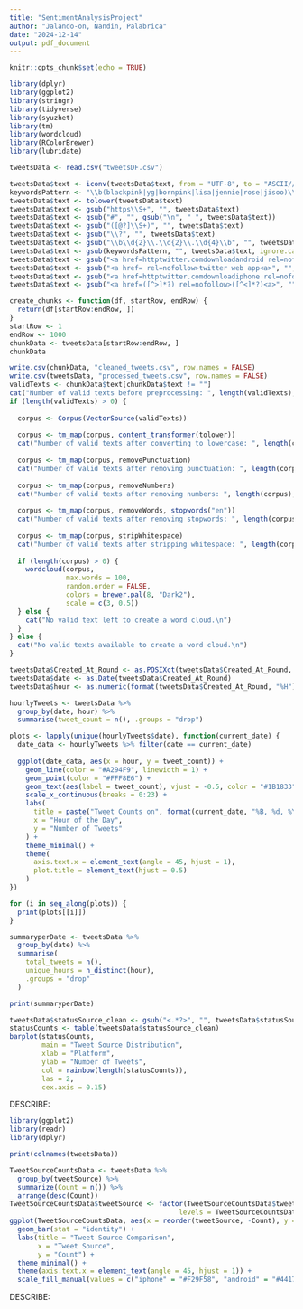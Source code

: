 ```yaml
---
title: "SentimentAnalysisProject"
author: "Jalando-on, Nandin, Palabrica"
date: "2024-12-14"
output: pdf_document
---
```


```r
knitr::opts_chunk$set(echo = TRUE)
```

```r
library(dplyr)
library(ggplot2)
library(stringr)
library(tidyverse)
library(syuzhet)
library(tm)
library(wordcloud)
library(RColorBrewer)
library(lubridate)

tweetsData <- read.csv("tweetsDF.csv")

```

```r
tweetsData$text <- iconv(tweetsData$text, from = "UTF-8", to = "ASCII//TRANSLIT", sub = "")
keywordsPattern <- "\\b(blackpink|yg|bornpink|lisa|jennie|rose|jisoo)\\b|:\\(\\(|&amp;|!|:\\(|&lt;/3|:|&lt;|/|~|iphone|android|nody_meow,|rogue_corq,|apobang27095028,|dessouslevide,|junacrawf0rd,|idkaybictdie,|lhcwesq4iebpbzf,|bpbiggestggindw,|lovemyhead,|akinsolaaliu,|nhlandmlb_fan,|virgini47003223,|angelscrown_,|stacebu,|starlight_sasha,|yuna4lifer,|diandianwong,|dillikahoshi,|tomie_jpg,|biyulving,|jshms9|1ov,|run_pjm,|lae__loner,|ariana_n64,|hdragees,|leemandelo,|purpleocean_i,|wildcatalum,|koreankrueger,|straykldswoo,|siang_ping,|lovemyheadwrap,|nyeongive,|cryptocross0ver|reexrco,|clarefl96567112,|wsbt,|killugoners,|maimechantel,|thealexateam,|ttaesthicx,|juliana62208602,|sadfuk99,|the_inspi,|hyckgasm,|hooriapashaa,|seungri_italy,|rawmilklvr,|laurettaland,|amaarzahid,|andiroo_,|__borntoslay_,|gothwolfjk,|3bbbinlove,|globalmyeon,|tianz17,|2korad,|doncastor4,|lesbi,|yolanda71545557,|mochixjm,|nunupaws,|simoncropp,|aoife,|btsvoque,|jeongpark52,|cloudychiwoo,|kaiewitherloavc,|yerimlvs,|mochixjm1,|tear_ofgod,|frothfather,|moatybuns,|richiericil,|maggiemae2019,|ckyunstd,|cyborgslament,|hyukasplush,|cxcileyyyy,|jungwoohehet,|lostinminhyuk,|crazyemio,|cbsaustin,|backtobleuside,|arches_in,|shelleypowers,|christineirishg,|bubblephehe,|minsmitten,|kaysfalling,|verrerenebi,|ntm23,|auroraluvbot,|my_drama_list,|kindordie,|kaede_zen,|luvskeehoo,"
tweetsData$text <- tolower(tweetsData$text)  
tweetsData$text <- gsub("https\\S+", "", tweetsData$text) 
tweetsData$text <- gsub("#", "", gsub("\n", " ", tweetsData$text)) 
tweetsData$text <- gsub("([@?]\\S+)", "", tweetsData$text) 
tweetsData$text <- gsub("\\?", "", tweetsData$text)  
tweetsData$text <- gsub("\\b\\d{2}\\.\\d{2}\\.\\d{4}\\b", "", tweetsData$text)  
tweetsData$text <- gsub(keywordsPattern, "", tweetsData$text, ignore.case = TRUE)  
tweetsData$text <- gsub("<a href=httptwitter.comdownloadandroid rel=nofollow>twitter for android<a>", "", tweetsData$text)
tweetsData$text <- gsub("<a href= rel=nofollow>twitter web app<a>", "", tweetsData$text)
tweetsData$text <- gsub("<a href=httptwitter.comdownloadiphone rel=nofollow>twitter for iphone<a>", "", tweetsData$text)
tweetsData$text <- gsub("<a href=([^>]*?) rel=nofollow>([^<]*?)<a>", "", tweetsData$text)

create_chunks <- function(df, startRow, endRow) {
  return(df[startRow:endRow, ])
}
startRow <- 1
endRow <- 1000
chunkData <- tweetsData[startRow:endRow, ]
chunkData

write.csv(chunkData, "cleaned_tweets.csv", row.names = FALSE)
write.csv(tweetsData, "processed_tweets.csv", row.names = FALSE)
validTexts <- chunkData$text[chunkData$text != ""]
cat("Number of valid texts before preprocessing: ", length(validTexts), "\n")
if (length(validTexts) > 0) {
  
  corpus <- Corpus(VectorSource(validTexts))
  
  corpus <- tm_map(corpus, content_transformer(tolower))
  cat("Number of valid texts after converting to lowercase: ", length(corpus), "\n")
  
  corpus <- tm_map(corpus, removePunctuation)
  cat("Number of valid texts after removing punctuation: ", length(corpus), "\n")
  
  corpus <- tm_map(corpus, removeNumbers)
  cat("Number of valid texts after removing numbers: ", length(corpus), "\n")
  
  corpus <- tm_map(corpus, removeWords, stopwords("en"))
  cat("Number of valid texts after removing stopwords: ", length(corpus), "\n")
  
  corpus <- tm_map(corpus, stripWhitespace)
  cat("Number of valid texts after stripping whitespace: ", length(corpus), "\n")
  
  if (length(corpus) > 0) {
    wordcloud(corpus, 
              max.words = 100, 
              random.order = FALSE, 
              colors = brewer.pal(8, "Dark2"), 
              scale = c(3, 0.5))
  } else {
    cat("No valid text left to create a word cloud.\n")
  }
} else {
  cat("No valid texts available to create a word cloud.\n")
}

```

```r

tweetsData$Created_At_Round <- as.POSIXct(tweetsData$Created_At_Round, format = "%d/%m/%Y %H:%M", tz = "UTC")
tweetsData$date <- as.Date(tweetsData$Created_At_Round)
tweetsData$hour <- as.numeric(format(tweetsData$Created_At_Round, "%H"))

hourlyTweets <- tweetsData %>%
  group_by(date, hour) %>%
  summarise(tweet_count = n(), .groups = "drop")

plots <- lapply(unique(hourlyTweets$date), function(current_date) {
  date_data <- hourlyTweets %>% filter(date == current_date)
  
  ggplot(date_data, aes(x = hour, y = tweet_count)) +
    geom_line(color = "#A294F9", linewidth = 1) +
    geom_point(color = "#FFF8E6") +
    geom_text(aes(label = tweet_count), vjust = -0.5, color = "#1B1833", size = 3) +
    scale_x_continuous(breaks = 0:23) +
    labs(
      title = paste("Tweet Counts on", format(current_date, "%B, %d, %Y")),
      x = "Hour of the Day",
      y = "Number of Tweets"
    ) +
    theme_minimal() +
    theme(
      axis.text.x = element_text(angle = 45, hjust = 1),
      plot.title = element_text(hjust = 0.5)
    )
})

for (i in seq_along(plots)) {
  print(plots[[i]])
}

summaryperDate <- tweetsData %>%
  group_by(date) %>%
  summarise(
    total_tweets = n(),
    unique_hours = n_distinct(hour),
    .groups = "drop"
  )

print(summaryperDate)

```


```r
tweetsData$statusSource_clean <- gsub("<.*?>", "", tweetsData$statusSource)
statusCounts <- table(tweetsData$statusSource_clean)
barplot(statusCounts, 
        main = "Tweet Source Distribution", 
        xlab = "Platform", 
        ylab = "Number of Tweets", 
        col = rainbow(length(statusCounts)), 
        las = 2,              
        cex.axis = 0.15)

```

DESCRIBE:

```r
library(ggplot2)
library(readr)
library(dplyr)

print(colnames(tweetsData))
```

```r
TweetSourceCountsData <- tweetsData %>%
  group_by(tweetSource) %>%
  summarize(Count = n()) %>%
  arrange(desc(Count))
TweetSourceCountsData$tweetSource <- factor(TweetSourceCountsData$tweetSource, 
                                          levels = TweetSourceCountsData$tweetSource)
ggplot(TweetSourceCountsData, aes(x = reorder(tweetSource, -Count), y = Count, fill = tweetSource)) +
  geom_bar(stat = "identity") +
  labs(title = "Tweet Source Comparison",
       x = "Tweet Source",
       y = "Count") +
  theme_minimal() +
  theme(axis.text.x = element_text(angle = 45, hjust = 1)) +
  scale_fill_manual(values = c("iphone" = "#F29F58", "android" = "#441752", "others" = "#9ABF80", "ipad" = "#1F4529", "ifttt" = "#1F509A", "dlvr.it" = "#FA4032"))
```

DESCRIBE: